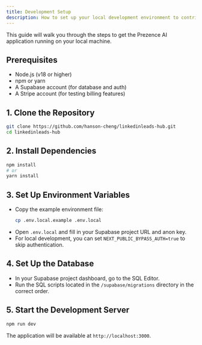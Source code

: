```yaml
---
title: Development Setup
description: How to set up your local development environment to contribute to Prezence AI.
---
```


This guide will walk you through the steps to get the Prezence AI application running on your local machine.

## Prerequisites

-   Node.js (v18 or higher)
-   npm or yarn
-   A Supabase account (for database and auth)
-   A Stripe account (for testing billing features)

## 1. Clone the Repository

```bash
git clone https://github.com/hanson-cheng/linkedinleads-hub.git
cd linkedinleads-hub
```

## 2. Install Dependencies

```bash
npm install
# or
yarn install
```

## 3. Set Up Environment Variables

-   Copy the example environment file:
    ```bash
    cp .env.local.example .env.local
    ```
-   Open `.env.local` and fill in your Supabase project URL and anon key.
-   For local development, you can set `NEXT_PUBLIC_BYPASS_AUTH=true` to skip authentication.

## 4. Set Up the Database

-   In your Supabase project dashboard, go to the SQL Editor.
-   Run the SQL scripts located in the `/supabase/migrations` directory in the correct order.

## 5. Start the Development Server

```bash
npm run dev
```

The application will be available at `http://localhost:3000`.
